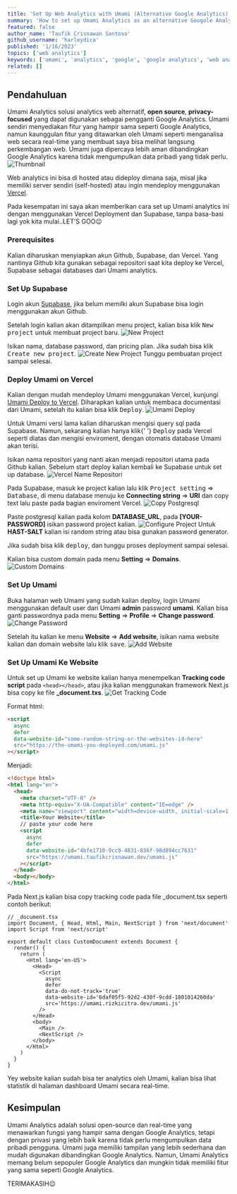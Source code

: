 ```yaml
---
title: 'Set Up Web Analytics with Umami (Alternative Google Analytics)'
summary: 'How to set up Umami Analytics as an alternative Googole Analytics. How? read this article to the end😉'
featured: false
author_name: 'Taufik Crisnawan Santoso'
github_username: 'harleydica'
published: '1/16/2023'
topics: ['web analytics']
keywords: ['umami', 'analytics', 'google', 'google analytics', 'web analytics', 'analytics']
related: []
---
```


## Pendahuluan

Umami Analytics solusi analytics web alternatif, **open source**, **privacy-focused** yang dapat digunakan sebagai pengganti Google Analytics. Umami sendiri menyediakan fitur yang hampir sama seperti Google Analytics, namun kaunggulan fitur yang ditawarkan oleh Umami seperti menganalisa web secara real-time yang membuat saya bisa melihat langsung perkembangan web. Umami juga dipercaya lebih aman dibandingkan Google Analytics karena tidak mengumpulkan data pribadi yang tidak perlu.
![Thumbnail](https://ik.imagekit.io/taufik/blog/umami-analytics/thumbnail.png 'Thumbnail')

Web analytics ini bisa di hosted atau dideploy dimana saja, misal jika memiliki server sendiri (self-hosted) atau ingin mendeploy menggunakan [Vercel](https://vercel.com).

Pada kesempatan ini saya akan memberikan cara set up Umami analytics ini dengan menggunakan Vercel Deployment dan Supabase, tanpa basa-basi lagi yok kita mulai..LET'S GOO😉

### Prerequisites

Kalian diharuskan menyiapkan akun Github, Supabase, dan Vercel. Yang nantinya Github kita gunakan sebagai repositori saat kita deploy ke Vercel, Supabase sebagai databases dari Umami analytics.

### Set Up Supabase

Login akun [Supabase](https://supabase.com/), jika belum memilki akun Supabase bisa login menggunakan akun Github.

Setelah login kalian akan ditampilkan menu project, kalian bisa klik <Kbd>New project</Kbd> untuk membuat project baru.
![New Project](https://ik.imagekit.io/taufik/blog/umami-analytics/new-project.png 'New Project')

Isikan nama, database password, dan pricing plan. Jika sudah bisa klik <Kbd>Create new project</Kbd>.
![Create New Project](https://ik.imagekit.io/taufik/blog/umami-analytics/create-new-project.png 'Create New Project')
Tunggu pembuatan project sampai selesai.

### Deploy Umami on Vercel

Kalian dengan mudah mendeploy Umami menggunakan Vercel, kunjungi [Umami Deploy to Vercel](https://umami.is/docs/running-on-vercel). Diharapkan kalian untuk membaca documentasi dari Umami, setelah itu kalian bisa klik <Kbd>Deploy</Kbd>.
![Umami Deploy](https://ik.imagekit.io/taufik/blog/umami-analytics/umami-deploy.png 'Umami Deploy')

<Callout>
  Untuk Umami versi lama kalian diharuskan mengisi query sql pada Supabase. Namun, sekarang kalian hanya klik{' '}
  <Kbd>Deploy</Kbd> pada Vercel seperti diatas dan mengisi enviroment, dengan otomatis database Umami akan terisi.
</Callout>

Isikan nama repositori yang nanti akan menjadi repositori utama pada Github kalian. Sebelum start deploy kalian kembali ke Supabase untuk set up database.
![Vercel Name Repositori](https://ik.imagekit.io/taufik/blog/umami-analytics/vercel-name-project.png 'Vercel Name Repositori')

Pada Supabase, masuk ke project kalian lalu klik <Kbd>Project setting</Kbd> => <Kbd>Database</Kbd>, di menu database menuju ke **Connecting string** => **URI** dan copy text lalu paste pada bagian enviroment Vercel.
![Copy Postgresql](https://ik.imagekit.io/taufik/blog/umami-analytics/copy-postgresql.png 'Copy Postgresql')

Paste postgresql kalian pada kolom **DATABASE_URL**, pada **[YOUR-PASSWORD]** isikan password project kalian.
![Configure Project](https://ik.imagekit.io/taufik/blog/umami-analytics/configure-project.png 'Configure Project')
Untuk **HAST-SALT** kalian isi random string atau bisa gunakan password generator.

Jika sudah bisa klik <Kbd>deploy</Kbd>, dan tunggu proses deployment sampai selesai.

Kalian bisa custom domain pada menu **Setting** => **Domains**.
![Custom Domains](https://ik.imagekit.io/taufik/blog/umami-analytics/custom-domain.png 'Custom Domains')

### Set Up Umami

Buka halaman web Umami yang sudah kalian deploy, login Umami menggunakan default user dari Umami **admin** password **umami**. Kalian bisa ganti passwordnya pada menu **Setting** => **Profile** => **Change password**.
![Change Password](https://ik.imagekit.io/taufik/blog/umami-analytics/change-password.png 'Change Password')

Setelah itu kalian ke menu **Website** => **Add website**, isikan nama website kalian dan domain website lalu klik <Kbd>save</Kbd>.
![Add Website](https://ik.imagekit.io/taufik/blog/umami-analytics/add-website.png 'Add Website')

### Set Up Umami Ke Website

Untuk set up Umami ke website kalian hanya menempelkan **Tracking code script** pada `<head></head>`, atau jika kalian menggunakan framework Next.js bisa copy ke file **\_document.txs**.
![Get Tracking Code](https://ik.imagekit.io/taufik/blog/umami-analytics/get-tracking-code.png 'Get Tracking Code')

Format html:

```html
<script
  async
  defer
  data-website-id="some-random-string-or-the-websites-id-here"
  src="https://the-umami-you-deployed.com/umami.js"
></script>
```

Menjadi:

```html
<!doctype html>
<html lang="en">
  <head>
    <meta charset="UTF-8" />
    <meta http-equiv="X-UA-Compatible" content="IE=edge" />
    <meta name="viewport" content="width=device-width, initial-scale=1.0" />
    <title>Your Website</title>
    // paste your code here
    <script
      async
      defer
      data-website-id="4bfe1718-9cc9-4831-836f-98d894cc7631"
      src="https://umami.taufikcrisnawan.dev/umami.js"
    ></script>
  </head>
  <body></body>
</html>
```

Pada Next.js kalian bisa copy tracking code pada file \_document.tsx seperti contoh berikut:

```tsx
// _document.tsx
import Document, { Head, Html, Main, NextScript } from 'next/document'
import Script from 'next/script'

export default class CustomDocument extends Document {
  render() {
    return (
      <Html lang='en-US'>
        <Head>
          <Script
            async
            defer
            data-do-not-track='true'
            data-website-id='6daf05f5-92d2-430f-9cdd-1801014260da'
            src='https://umami.rizkicitra.dev/umami.js'
          />
        </Head>
        <body>
          <Main />
          <NextScript />
        </body>
      </Html>
    )
  }
}
```

Yey website kalian sudah bisa ter analytics oleh Umami, kalian bisa lihat statistik di halaman dashboard Umami secara real-time.

## Kesimpulan

Umami Analytics adalah solusi open-source dan real-time yang menawarkan fungsi yang hampir sama dengan Google Analytics, tetapi dengan privasi yang lebih baik karena tidak perlu mengumpulkan data pribadi pengguna. Umami juga memiliki tampilan yang lebih sederhana dan mudah digunakan dibandingkan Google Analytics. Namun, Umami Analytics memang belum sepopuler Google Analytics dan mungkin tidak memiliki fitur yang sama seperti Google Analytics.

<Callout icon='👋' type='info'>
  TERIMAKASIH😉
</Callout>
